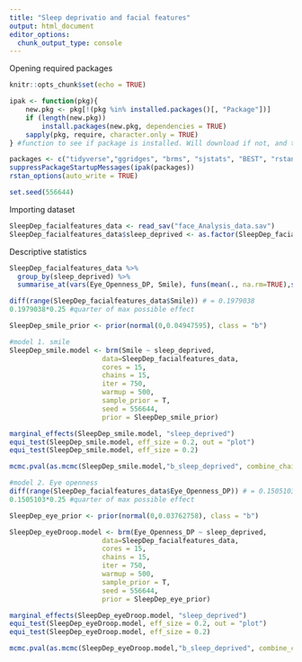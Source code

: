 ```yaml
---
title: "Sleep deprivatio and facial features"
output: html_document
editor_options: 
  chunk_output_type: console
---
```

Opening required packages
```r
knitr::opts_chunk$set(echo = TRUE)

ipak <- function(pkg){
    new.pkg <- pkg[!(pkg %in% installed.packages()[, "Package"])]
    if (length(new.pkg)) 
        install.packages(new.pkg, dependencies = TRUE)
    sapply(pkg, require, character.only = TRUE)
} #function to see if package is installed. Will download if not, and then opens it.

packages <- c("tidyverse","ggridges", "brms", "sjstats", "BEST", "rstan", "MCMC.qpcr", "haven")
suppressPackageStartupMessages(ipak(packages))
rstan_options(auto_write = TRUE)

set.seed(556644)
```

Importing dataset
```r
SleepDep_facialfeatures_data <- read_sav("face_Analysis_data.sav")
SleepDep_facialfeatures_data$sleep_deprived <- as.factor(SleepDep_facialfeatures_data$sleep_deprived)
```

Descriptive statistics
```r
SleepDep_facialfeatures_data %>%	
  group_by(sleep_deprived) %>%
  summarise_at(vars(Eye_Openness_DP, Smile), funs(mean(., na.rm=TRUE),sd(., na.rm=TRUE)))
```

```r
diff(range(SleepDep_facialfeatures_data$Smile)) # = 0.1979038
0.1979038*0.25 #quarter of max possible effect

SleepDep_smile_prior <- prior(normal(0,0.04947595), class = "b")

#model 1. smile
SleepDep_smile.model <- brm(Smile ~ sleep_deprived, 
                       data=SleepDep_facialfeatures_data, 
                       cores = 15,
                       chains = 15,
                       iter = 750,
                       warmup = 500,
                       sample_prior = T,
                       seed = 556644,
                       prior = SleepDep_smile_prior)

marginal_effects(SleepDep_smile.model, "sleep_deprived")
equi_test(SleepDep_smile.model, eff_size = 0.2, out = "plot")
equi_test(SleepDep_smile.model, eff_size = 0.2)

mcmc.pval(as.mcmc(SleepDep_smile.model,"b_sleep_deprived", combine_chains = T))

#model 2. Eye openness
diff(range(SleepDep_facialfeatures_data$Eye_Openness_DP)) # = 0.1505103
0.1505103*0.25 #quarter of max possible effect

SleepDep_eye_prior <- prior(normal(0,0.03762758), class = "b")

SleepDep_eyeDroop.model <- brm(Eye_Openness_DP ~ sleep_deprived, 
                       data=SleepDep_facialfeatures_data, 
                       cores = 15,
                       chains = 15,
                       iter = 750,
                       warmup = 500,
                       sample_prior = T,
                       seed = 556644,
                       prior = SleepDep_eye_prior)

marginal_effects(SleepDep_eyeDroop.model, "sleep_deprived")
equi_test(SleepDep_eyeDroop.model, eff_size = 0.2, out = "plot")
equi_test(SleepDep_eyeDroop.model, eff_size = 0.2)

mcmc.pval(as.mcmc(SleepDep_eyeDroop.model,"b_sleep_deprived", combine_chains = T))
```
